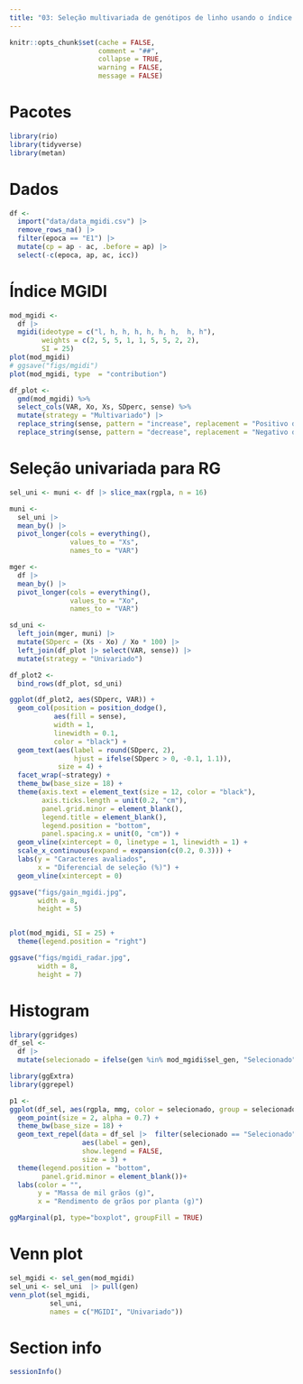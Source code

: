 ```yaml
---
title: "03: Seleção multivariada de genótipos de linho usando o índice MGIDI"
---
```


```r
knitr::opts_chunk$set(cache = FALSE,
                      comment = "##",
                      collapse = TRUE,
                      warning = FALSE,
                      message = FALSE)

```


# Pacotes

```r
library(rio)
library(tidyverse)
library(metan)

```


# Dados
```r
df <-
  import("data/data_mgidi.csv") |> 
  remove_rows_na() |> 
  filter(epoca == "E1") |> 
  mutate(cp = ap - ac, .before = ap) |> 
  select(-c(epoca, ap, ac, icc))

```

# Índice MGIDI
```r
mod_mgidi <-
  df |> 
  mgidi(ideotype = c("l, h, h, h, h, h, h,  h, h"),
        weights = c(2, 5, 5, 1, 1, 5, 5, 2, 2),
        SI = 25)
plot(mod_mgidi)
# ggsave("figs/mgidi")
plot(mod_mgidi, type  = "contribution")

df_plot <-
  gmd(mod_mgidi) %>%
  select_cols(VAR, Xo, Xs, SDperc, sense) %>%
  mutate(strategy = "Multivariado") |> 
  replace_string(sense, pattern = "increase", replacement = "Positivo desejado") |> 
  replace_string(sense, pattern = "decrease", replacement = "Negativo desejado")

```


# Seleção univariada para RG
```r
sel_uni <- muni <- df |> slice_max(rgpla, n = 16)

muni <- 
  sel_uni |> 
  mean_by() |> 
  pivot_longer(cols = everything(),
               values_to = "Xs",
               names_to = "VAR")

mger <- 
  df |> 
  mean_by() |> 
  pivot_longer(cols = everything(),
               values_to = "Xo",
               names_to = "VAR")

sd_uni <-
  left_join(mger, muni) |> 
  mutate(SDperc = (Xs - Xo) / Xo * 100) |> 
  left_join(df_plot |> select(VAR, sense)) |> 
  mutate(strategy = "Univariado")

df_plot2 <- 
  bind_rows(df_plot, sd_uni)

```

```r

ggplot(df_plot2, aes(SDperc, VAR)) +
  geom_col(position = position_dodge(),
           aes(fill = sense),
           width = 1,
           linewidth = 0.1,
           color = "black") +
  geom_text(aes(label = round(SDperc, 2),
                hjust = ifelse(SDperc > 0, -0.1, 1.1)),
            size = 4) + 
  facet_wrap(~strategy) +
  theme_bw(base_size = 18) +
  theme(axis.text = element_text(size = 12, color = "black"),
        axis.ticks.length = unit(0.2, "cm"),
        panel.grid.minor = element_blank(),
        legend.title = element_blank(),
        legend.position = "bottom",
        panel.spacing.x = unit(0, "cm")) +
  geom_vline(xintercept = 0, linetype = 1, linewidth = 1) +
  scale_x_continuous(expand = expansion(c(0.2, 0.3))) +
  labs(y = "Caracteres avaliados",
       x = "Diferencial de seleção (%)") +
  geom_vline(xintercept = 0)

ggsave("figs/gain_mgidi.jpg",
       width = 8,
       height = 5)


plot(mod_mgidi, SI = 25) +
  theme(legend.position = "right")

ggsave("figs/mgidi_radar.jpg",
       width = 8,
       height = 7)


```



# Histogram
```r
library(ggridges)
df_sel <- 
  df |> 
  mutate(selecionado = ifelse(gen %in% mod_mgidi$sel_gen, "Selecionado", "Não selecionado"))

library(ggExtra)
library(ggrepel)

p1 <-
ggplot(df_sel, aes(rgpla, mmg, color = selecionado, group = selecionado)) + 
  geom_point(size = 2, alpha = 0.7) +
  theme_bw(base_size = 18) +
  geom_text_repel(data = df_sel |>  filter(selecionado == "Selecionado"),
                  aes(label = gen),
                  show.legend = FALSE,
                  size = 3) +
  theme(legend.position = "bottom",
        panel.grid.minor = element_blank())+
  labs(color = "",
       y = "Massa de mil grãos (g)",
       x = "Rendimento de grãos por planta (g)")

ggMarginal(p1, type="boxplot", groupFill = TRUE)

```

# Venn plot
```r
sel_mgidi <- sel_gen(mod_mgidi) 
sel_uni <- sel_uni  |> pull(gen)
venn_plot(sel_mgidi,
          sel_uni,
          names = c("MGIDI", "Univariado"))

```


# Section info
```r
sessionInfo()
```

